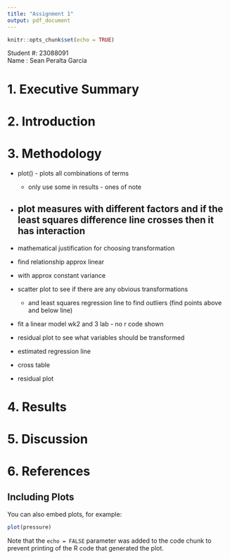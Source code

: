 ```yaml
---
title: "Assignment 1"
output: pdf_document
---
```

```r
knitr::opts_chunk$set(echo = TRUE)
```
Student #: 23088091  
Name : Sean Peralta Garcia


# 1. Executive Summary

# 2. Introduction

# 3. Methodology
* plot() - plots all combinations of terms
  + only use some in results - ones of note

* plot measures with different factors and if the least squares difference line crosses then it has interaction
--------
* mathematical justification for choosing transformation
* find relationship approx linear
* with approx constant variance

* scatter plot to see if there are any obvious transformations
  + and least squares regression line to find outliers (find points above and below line)
* fit a linear model wk2 and 3 lab - no r code shown
* residual plot to see what variables should be transformed
* estimated regression line
* cross table
* residual plot

# 4. Results

# 5. Discussion

# 6. References


## Including Plots

You can also embed plots, for example:

```r
plot(pressure)
```

Note that the `echo = FALSE` parameter was added to the code chunk to prevent printing of the R code that generated the plot.

